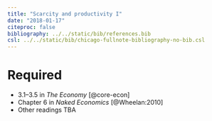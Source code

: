 ```yaml
---
title: "Scarcity and productivity I"
date: "2018-01-17"
citeproc: false
bibliography: ../../static/bib/references.bib
csl: ../../static/bib/chicago-fullnote-bibliography-no-bib.csl
---
```


# Required

- 3.1–3.5 in *The Economy* [@core-econ]
- Chapter 6 in *Naked Economics* [@Wheelan:2010]
- Other readings TBA
